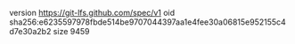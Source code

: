 version https://git-lfs.github.com/spec/v1
oid sha256:e6235597978fbde514be9707044397aa1e4fee30a06815e952155c4d7e30a2b2
size 9459
